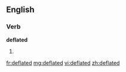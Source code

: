 ==English==

===Verb===
'''deflated'''

# {{past of|[[deflate]]}}

[[fr:deflated]]
[[mg:deflated]]
[[vi:deflated]]
[[zh:deflated]]